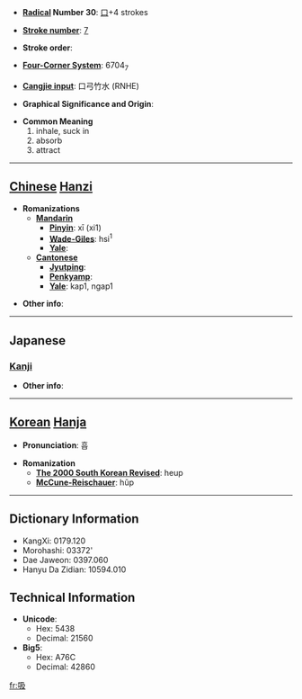 * '''[[Wiktionary:Chinese radical index| Radical]] Number 30''': [[Wiktionary:Chinese radical index 口|口]]+4 strokes

* '''[[Wiktionary:Chinese total strokes index|Stroke number]]''': [[Wiktionary:Chinese total strokes index 7|7]]

* '''Stroke order''': 

* '''[[Wiktionary:Chinese four corner index|Four-Corner System]]''': 6704<sub>7</sub>

* '''[[Wiktionary:Chinese Cangjie index|Cangjie input]]''': 口弓竹水 (RNHE)

* '''Graphical Significance and Origin''': 

* '''Common Meaning'''
*#inhale, suck in
*# absorb
*# attract


----

== [[Chinese]] [[Hanzi]] ==

* '''Romanizations'''
** '''[[Mandarin]]'''
*** '''[[Pinyin]]''': xī (xi1)
*** '''[[Wade-Giles]]''': hsi<sup>1</sup>
*** '''[[Yale]]''': 
** '''[[Cantonese]]'''
*** '''[[Jyutping]]''':
*** '''[[Penkyamp]]''': 
*** '''[[Yale]]''': kap1, ngap1

* '''Other info''': 

----

==Japanese==
===[[Kanji]]===
{{kanji|on readings=[[きゅう]] (kyū)
|kun readings=[[すう]] (suu)
}}

* '''Other info''':  

----

== [[Korean]] [[Hanja]] ==

* '''Pronunciation''': 흡

* '''Romanization'''
** '''[[The 2000 South Korean Revised Romanization|The 2000 South Korean Revised]]''': heup
** '''[[McCune-Reischauer]]''': hŭp

----

== Dictionary Information ==

* KangXi: 0179.120
* Morohashi: 03372'
* Dae Jaweon: 0397.060
* Hanyu Da Zidian: 10594.010

== Technical Information ==

* '''Unicode''':
** Hex: 5438
** Decimal: 21560
* '''Big5''':
** Hex: A76C
** Decimal: 42860

[[fr:吸]]